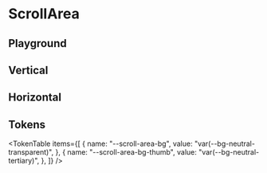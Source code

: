 



<Meta title="ScrollArea" of={ScrollAreaStories} />

# ScrollArea

<ThemeSelect />

## Playground

<Canvas of={ScrollAreaStories.Default} />
<Controls />

## Vertical

<Canvas of={ScrollAreaStories.Vertical} />

## Horizontal

<Canvas of={ScrollAreaStories.Horizontal} />

## Tokens

<TokenTable
  items={[
    {
      name: "--scroll-area-bg",
      value: "var(--bg-neutral-transparent)",
    },
    {
      name: "--scroll-area-bg-thumb",
      value: "var(--bg-neutral-tertiary)",
    },
  ]}
/>

<Toaster className="sb-unstyled" position="bottom-right" />

